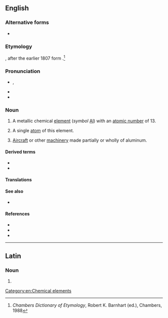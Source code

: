 ==English==
{{wikipedia}}

===Alternative forms===
* {{l|en|aluminium}} {{qualifier|the spelling used in the sciences, and in everyday British English}}

===Etymology===
{{coin|en|Humphry Davy|nat=British|occ=chemist|in=1812}}, after the earlier 1807 {{etyl|NL.|en}} form {{m|la|alumium}}.<ref>''Chambers Dictionary of Etymology'', Robert K. Barnhart (ed.), Chambers, 1988</ref>

===Pronunciation===
* {{a|GenAm|Canada}} {{enPR|ə-lo͞o'-mĭ-nəm}}, {{IPA|en|/ə.ˈluː.mɨ.nəm/}}
* {{audio|en|en-us-aluminum.ogg|Audio (US)}}
* {{audio|en|En-uk-aluminum.ogg|Audio (UK)}}

===Noun===
{{en-noun|~}} {{lb|en|American spelling}}

# A metallic chemical [[element]] (''symbol'' [[Al]]) with an [[atomic number]] of 13.
# {{lb|en|countable}} A single [[atom]] of this element.
# {{lb|en|slang}} [[aircraft|Aircraft]] or other [[machinery]] made partially or wholly of aluminum.

====Derived terms====
* {{l|en|aluminum foil}}
* {{l|en|aluminum can}}

====Translations====
{{trans-see|aluminium}}

====See also====
* {{l|en|bauxite}}

====References====
* {{R:WebMineral}}
* {{R:mindat}}
* {{R:BBS}}
<references/>

[[Category:en:Chemical elements]]

----

==Latin==

===Noun===
{{la-noun-form|alūminum}}

# {{inflection of|la|alūmen||gen|p}}
